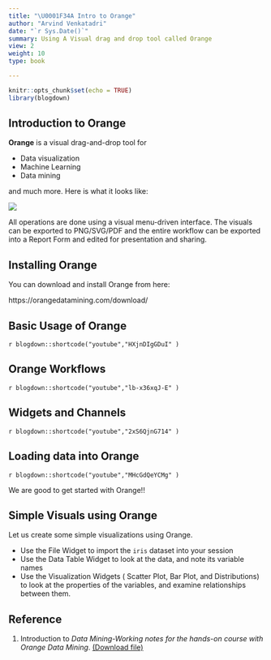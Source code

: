 ```yaml
---
title: "\U0001F34A Intro to Orange"
author: "Arvind Venkatadri"
date: "`r Sys.Date()`"
summary: Using A Visual drag and drop tool called Orange
view: 2
weight: 10
type: book

---
```


```r
knitr::opts_chunk$set(echo = TRUE)
library(blogdown)
```

## Introduction to Orange

**Orange** is a visual drag-and-drop tool for

- Data visualization  
- Machine Learning  
- Data mining  

and much more. Here is what it looks like:

![](https://orangedatamining.com/screenshots/images/tree-explorative.thumb.png)

All operations are done using a visual menu-driven interface. The visuals can be exported to PNG/SVG/PDF and the entire workflow can be exported into a Report Form and edited for presentation and sharing. 


## Installing Orange

You can download and install Orange from here:

https://orangedatamining.com/download/


## Basic Usage of Orange

`r blogdown::shortcode("youtube","HXjnDIgGDuI" )`
<br>

## Orange Workflows
`r blogdown::shortcode("youtube","lb-x36xqJ-E" )`
<br>


## Widgets and Channels

`r blogdown::shortcode("youtube","2xS6QjnG714" )`
<br>

## Loading data into Orange

`r blogdown::shortcode("youtube","MHcGdQeYCMg" )`
<br>


We are good to get started with Orange!!


## Simple Visuals using Orange

Let us create some simple visualizations using Orange. 

- Use the File Widget to import the `iris` dataset into your session
- Use the Data Table Widget to look at the data, and note its variable names
- Use the Visualization Widgets ( Scatter Plot, Bar Plot, and Distributions) to look at the properties of the variables, and examine relationships between them. 

## Reference

1. Introduction to *Data Mining-Working notes for the hands-on course with Orange Data Mining*. [(Download file)](Interactive Visual Data Mining in Orange - kolkata.pdf)


